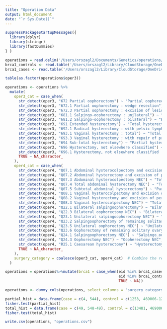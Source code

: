 ```yaml
---
title: "Operation Data"
output: html_document
date: "`r Sys.Date()`"
---
```

```r
suppressPackageStartupMessages({
  library(dplyr)
  library(stringr)
  library(fastDummies)
} )
```

```r
operations = read.delim('/Users/orszagl2/Documents/Genetics/operations/BRCA_operation.txt')
brca1_controls <- read.table('/Users/orszagl2/Library/CloudStorage/OneDrive-NationalInstitutesofHealth/Genetics/BRCA1_BRCA2/ukbb_brca1_control.txt', header=TRUE)
brca1_cases <- read.table('/Users/orszagl2/Library/CloudStorage/OneDrive-NationalInstitutesofHealth/Genetics/BRCA1_BRCA2/ukbb_brca1_case.txt', header=TRUE)
```

```r
table(as.factor(operations$oper3))
```


```r
operations <- operations %>%
  mutate(
    oper3_cat = case_when(
      str_detect(oper3, "672 Partial oophorectomy") ~ "Partial oopherectomy",
      str_detect(oper3, "672.1 Partial oophorectomy : wedge resection") ~ "Partial oopherectomy",
      str_detect(oper3, "672.3 Partial oophorectomy : excision of lesion") ~ "Partial oopherectomy",
      str_detect(oper3, "681.1 Salpingo-oophorectomy : unilateral") ~ "Unilateral salpingo_oopherectomy",
      str_detect(oper3, "681.2 Salpingo-oophorectomy : bilateral") ~ "Bilateral salpingo_oopherectomy",
      str_detect(oper3, "691 Extended hysterectomy") ~ "Total hysterectomy",
      str_detect(oper3, "692.1 Radical hysterectomy : with pelvic lymphadenectomy") ~ "Total hysterectomy",
      str_detect(oper3, "693.1 Vaginal hysterectomy : total") ~ "Total hysterectomy",
      str_detect(oper3, "693.3 Vaginal hysterectomy : with repair of prolapse") ~ "Total hysterectomy",
      str_detect(oper3, "694 Sub-total hysterectomy") ~ "Partial hysterectomy",
      str_detect(oper3, "696 Hysterectomy, not elsewhere classified") ~ "Hysterectomy (other/NEC)",
      str_detect(oper3, "696.1 Hysterectomy, not elsewhere classified : total hysterectomy") ~ "Total hysterectomy",
      TRUE ~ NA_character_
    ),
    oper4_cat = case_when(
      str_detect(oper4, "Q07.1 Abdominal hysterocolpectomy and excision of periuterine tissue") ~ "Total hysterectomy",
      str_detect(oper4, "Q07.2 Abdominal hysterectomy and excision of periuterine tissue NEC") ~ "Total hysterectomy",
      str_detect(oper4, "Q07.3 Abdominal hysterocolpectomy NEC") ~ "Total hysterectomy",
      str_detect(oper4, "Q07.4 Total abdominal hysterectomy NEC") ~ "Total hysterectomy",
      str_detect(oper4, "Q07.5 Subtotal abdominal hysterectomy") ~ "Partial hysterectomy",
      str_detect(oper4, "Q08.1 Vaginal hysterocolpectomy and excision of periuterine tissue") ~ "Total hysterectomy",
      str_detect(oper4, "Q08.2 Vaginal hysterectomy and excision of periuterine tissue NEC") ~ "Total hysterectomy",
      str_detect(oper4, "Q08.3 Vaginal hysterocolpectomy NEC") ~ "Total hysterectomy",
      str_detect(oper4, "Q22.1 Bilateral salpingoophorectomy") ~ "Bilateral salpingo_oopherectomy",
      str_detect(oper4, "Q22.3 Bilateral oophorectomy NEC") ~ "Bilateral oopherectomy",
      str_detect(oper4, "Q23.1 Unilateral salpingoophorectomy NEC") ~ "Unilateral salpingo_oopherectomy",
      str_detect(oper4, "Q23.2 Salpingoophorectomy of remaining solitary fallopian tube and ovary") ~ "Unilateral salpingo_oopherectomy",
      str_detect(oper4, "Q23.5 Unilateral oophorectomy NEC") ~ "Unilateral oopherectomy",
      str_detect(oper4, "Q23.6 Oophorectomy of remaining solitary ovary NEC") ~ "Unilateral oopherectomy",
      str_detect(oper4, "Q24.1 Salpingoophorectomy NEC") ~ "Salpingo_oopherectomy NEC",
      str_detect(oper4, "Q24.3 Oophorectomy NEC") ~ "Oopherectomy NEC",
      str_detect(oper4, "R25.1 Caesarean hysterectomy") ~ "Hysterectomy (other/NEC)",
      TRUE ~ NA_character_
    ),
    surgery_category = coalesce(oper3_cat, oper4_cat)  # Combine the results into a single column
  )
```

```r
operations = operations%>%mutate(brca1 = case_when(eid %in% brca1_cases$eid ~ "case",
                                                   eid %in% brca1_controls$eid ~ "control",
                                                   TRUE ~ NA))
```

```r
operations <- dummy_cols(operations, select_columns = "surgery_category", remove_first_dummy = FALSE, remove_selected_columns = FALSE)
```

```r
partial_hist = data.frame(case = c(4, 544), control = c(1253, 469006-1253))
fisher.test(partial_hist)
total_hist = data.frame(case = c(49, 548-49), control = c(13481, 469006-13481))
fisher.test(total_hist)
```
```r
write.csv(operations, "operations.csv")
```

